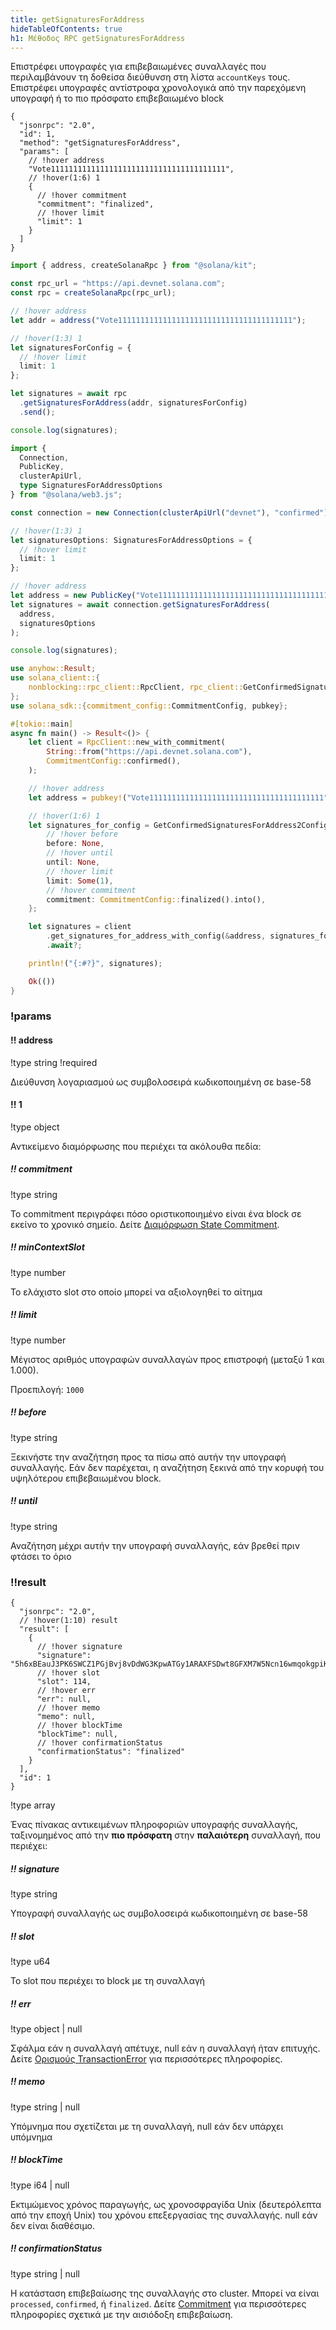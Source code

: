 ```yaml
---
title: getSignaturesForAddress
hideTableOfContents: true
h1: Μέθοδος RPC getSignaturesForAddress
---
```


Επιστρέφει υπογραφές για επιβεβαιωμένες συναλλαγές που περιλαμβάνουν τη δοθείσα
διεύθυνση στη λίστα `accountKeys` τους. Επιστρέφει υπογραφές αντίστροφα
χρονολογικά από την παρεχόμενη υπογραφή ή το πιο πρόσφατο επιβεβαιωμένο block

<APIMethod>

```jsonc !!request curl
{
  "jsonrpc": "2.0",
  "id": 1,
  "method": "getSignaturesForAddress",
  "params": [
    // !hover address
    "Vote111111111111111111111111111111111111111",
    // !hover(1:6) 1
    {
      // !hover commitment
      "commitment": "finalized",
      // !hover limit
      "limit": 1
    }
  ]
}
```

```ts !!request title="Kit"
import { address, createSolanaRpc } from "@solana/kit";

const rpc_url = "https://api.devnet.solana.com";
const rpc = createSolanaRpc(rpc_url);

// !hover address
let addr = address("Vote111111111111111111111111111111111111111");

// !hover(1:3) 1
let signaturesForConfig = {
  // !hover limit
  limit: 1
};

let signatures = await rpc
  .getSignaturesForAddress(addr, signaturesForConfig)
  .send();

console.log(signatures);
```

```ts !!request title="web3.js"
import {
  Connection,
  PublicKey,
  clusterApiUrl,
  type SignaturesForAddressOptions
} from "@solana/web3.js";

const connection = new Connection(clusterApiUrl("devnet"), "confirmed");

// !hover(1:3) 1
let signaturesOptions: SignaturesForAddressOptions = {
  // !hover limit
  limit: 1
};

// !hover address
let address = new PublicKey("Vote111111111111111111111111111111111111111");
let signatures = await connection.getSignaturesForAddress(
  address,
  signaturesOptions
);

console.log(signatures);
```

```rs !!request title="Rust"
use anyhow::Result;
use solana_client::{
    nonblocking::rpc_client::RpcClient, rpc_client::GetConfirmedSignaturesForAddress2Config,
};
use solana_sdk::{commitment_config::CommitmentConfig, pubkey};

#[tokio::main]
async fn main() -> Result<()> {
    let client = RpcClient::new_with_commitment(
        String::from("https://api.devnet.solana.com"),
        CommitmentConfig::confirmed(),
    );

    // !hover address
    let address = pubkey!("Vote111111111111111111111111111111111111111");

    // !hover(1:6) 1
    let signatures_for_config = GetConfirmedSignaturesForAddress2Config {
        // !hover before
        before: None,
        // !hover until
        until: None,
        // !hover limit
        limit: Some(1),
        // !hover commitment
        commitment: CommitmentConfig::finalized().into(),
    };

    let signatures = client
        .get_signatures_for_address_with_config(&address, signatures_for_config)
        .await?;

    println!("{:#?}", signatures);

    Ok(())
}
```

### !params

#### !! address

!type string
!required

Διεύθυνση λογαριασμού ως συμβολοσειρά κωδικοποιημένη σε base-58

#### !! 1

!type object

Αντικείμενο διαμόρφωσης που περιέχει τα ακόλουθα πεδία:

##### !! commitment

!type string

Το commitment περιγράφει πόσο οριστικοποιημένο είναι ένα block σε εκείνο το
χρονικό σημείο. Δείτε
[Διαμόρφωση State Commitment](/docs/rpc#configuring-state-commitment).

##### !! minContextSlot

!type number

Το ελάχιστο slot στο οποίο μπορεί να αξιολογηθεί το αίτημα

##### !! limit

!type number

Μέγιστος αριθμός υπογραφών συναλλαγών προς επιστροφή (μεταξύ 1 και 1.000).

Προεπιλογή: `1000`

##### !! before

!type string

Ξεκινήστε την αναζήτηση προς τα πίσω από αυτήν την υπογραφή συναλλαγής. Εάν δεν
παρέχεται, η αναζήτηση ξεκινά από την κορυφή του υψηλότερου επιβεβαιωμένου
block.

##### !! until

!type string

Αναζήτηση μέχρι αυτήν την υπογραφή συναλλαγής, εάν βρεθεί πριν φτάσει το όριο

### !!result

```jsonc !response
{
  "jsonrpc": "2.0",
  // !hover(1:10) result
  "result": [
    {
      // !hover signature
      "signature": "5h6xBEauJ3PK6SWCZ1PGjBvj8vDdWG3KpwATGy1ARAXFSDwt8GFXM7W5Ncn16wmqokgpiKRLuS83KUxyZyv2sUYv",
      // !hover slot
      "slot": 114,
      // !hover err
      "err": null,
      // !hover memo
      "memo": null,
      // !hover blockTime
      "blockTime": null,
      // !hover confirmationStatus
      "confirmationStatus": "finalized"
    }
  ],
  "id": 1
}
```

!type array

Ένας πίνακας αντικειμένων πληροφοριών υπογραφής συναλλαγής, ταξινομημένος από
την **πιο πρόσφατη** στην **παλαιότερη** συναλλαγή, που περιέχει:

##### !! signature

!type string

Υπογραφή συναλλαγής ως συμβολοσειρά κωδικοποιημένη σε base-58

##### !! slot

!type u64

Το slot που περιέχει το block με τη συναλλαγή

##### !! err

!type object | null

Σφάλμα εάν η συναλλαγή απέτυχε, null εάν η συναλλαγή ήταν επιτυχής. Δείτε
[Ορισμούς TransactionError](https://github.com/solana-labs/solana/blob/c0c60386544ec9a9ec7119229f37386d9f070523/sdk/src/transaction/error.rs#L13)
για περισσότερες πληροφορίες.

##### !! memo

!type string | null

Υπόμνημα που σχετίζεται με τη συναλλαγή, null εάν δεν υπάρχει υπόμνημα

##### !! blockTime

!type i64 | null

Εκτιμώμενος χρόνος παραγωγής, ως χρονοσφραγίδα Unix (δευτερόλεπτα από την εποχή
Unix) του χρόνου επεξεργασίας της συναλλαγής. null εάν δεν είναι διαθέσιμο.

##### !! confirmationStatus

!type string | null

Η κατάσταση επιβεβαίωσης της συναλλαγής στο cluster. Μπορεί να είναι
`processed`, `confirmed`, ή `finalized`. Δείτε
[Commitment](/docs/rpc/#configuring-state-commitment) για περισσότερες
πληροφορίες σχετικά με την αισιόδοξη επιβεβαίωση.

</APIMethod>
